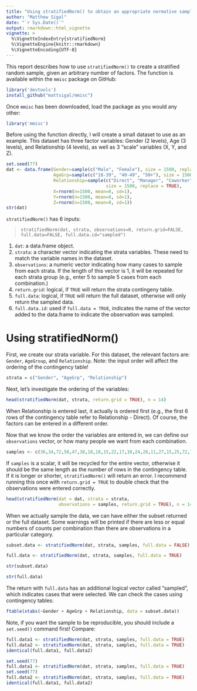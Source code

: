 ---
title: "Using stratifiedNorm() to obtain an appropriate normative sample"
author: "Matthew Sigal"
date: "`r Sys.Date()`"
output: rmarkdown::html_vignette
vignette: >
  %\VignetteIndexEntry{stratifiedNorm}
  %\VignetteEngine{knitr::rmarkdown}
  %\VignetteEncoding{UTF-8}
---

This report describes how to use `stratifiedNorm()` to create a stratified random sample, given an arbitrary number of factors.  The function is available within the `mmisc` package on GitHub:

```{r, message=FALSE, eval=FALSE}
library('devtools')
install_github("mattsigal/mmisc")
```

Once `mmisc` has been downloaded, load the package as you would any other:

```{r}
library('mmisc')
```

Before using the function directly, I will create a small dataset to use as an example.  This dataset has three factor variables: Gender (2 levels), Age (3 levels), and Relationship (4 levels), as well as 3 "scale" variables (X, Y, and Z).

```{r, strip.white=TRUE, collapse=TRUE}
set.seed(77)
dat <- data.frame(Gender=sample(c("Male", "Female"), size = 1500, replace = TRUE),
                  AgeGrp=sample(c("18-39", "40-49", "50+"), size = 1500, replace = TRUE),
                  Relationship=sample(c("Direct", "Manager", "Coworker", "Friend"), 
                                      size = 1500, replace = TRUE),
                  X=rnorm(n=1500, mean=0, sd=1),
                  Y=rnorm(n=1500, mean=0, sd=1),
                  Z=rnorm(n=1500, mean=0, sd=1))
str(dat)
```

`stratifiedNorm()` has 6 inputs: 

> `stratifiedNorm(dat, strata, observations=0, return.grid=FALSE, full.data=FALSE, full.data.id="sampled")`

1) `dat`: a data.frame object.
2) `strata`: a character vector indicating the strata variables. These need to match the variable names in the dataset.
3) `observations`: a numeric vector indicating how many cases to sample from each strata. If the length of this vector is 1, it will be repeated for each strata group (e.g., enter 5 to sample 5 cases from each combination.)
4) `return.grid`: logical, if `TRUE` will return the strata contingeny table.
5) `full.data`: logical, if `TRUE` will return the full dataset, otherwise will only return the sampled data.
6) `full.data.id`: used if `full.data = TRUE`, indicates the name of the vector added to the data.frame to indicate the observation was sampled.

# Using stratifiedNorm()

First, we create our strata variable.  For this dataset, the relevant factors are: `Gender`, `AgeGroup`, and `Relationship`.  Note: the input order will affect the ordering of the contingency table!

```{r, strip.white=TRUE, collapse=TRUE}
strata = c("Gender", "AgeGrp", "Relationship")
```

Next, let's investigate the ordering of the variables:

```{r, strip.white=TRUE, collapse=TRUE}
head(stratifiedNorm(dat, strata, return.grid = TRUE), n = 14)
```

When Relationship is entered last, it actually is ordered first (e.g., the first 6 rows of the contingency table refer to Relationship - Direct).  Of course, the factors can be entered in a different order.  

Now that we know the order the variables are entered in, we can define our `observations` vector, or how many people we want from each combination.

```{r, strip.white=TRUE, collapse=TRUE}
samples <- c(36,34,72,58,47,38,18,18,15,22,17,10,24,28,11,27,15,25,72,70,52,43,21,27)
```

If `samples` is a scalar, it will be recycled for the entire vector, otherwise it should be the same length as the number of rows in the contingency table. If it is longer or shorter, `stratifiedNorm()` will return an error.  I recommend running this once with `return.grid = TRUE` to double check that the observations were entered correctly.

```{r, strip.white=TRUE, collapse=TRUE}
head(stratifiedNorm(dat = dat, strata = strata,
                    observations = samples, return.grid = TRUE), n = 14)
```

When we actually sample the data, we can have either the subset returned or the full dataset. Some warnings will be printed if there are less or equal numbers of counts per combination than there are observations in a particular category.

```{r, strip.white=TRUE, collapse=TRUE}
subset.data <- stratifiedNorm(dat, strata, samples, full.data = FALSE)

full.data <- stratifiedNorm(dat, strata, samples, full.data = TRUE)

str(subset.data)

str(full.data)
```

The return with `full.data` has an additional logical vector called "sampled", which indicates cases that were selected.  We can check the cases using contingency tables:

```{r, strip.white=TRUE, collapse=TRUE}
ftable(xtabs(~Gender + AgeGrp + Relationship, data = subset.data))
```

Note, if you want the sample to be reproducible, you should include a `set.seed()` command first! Compare:

```{r, strip.white=TRUE, collapse=TRUE, warning=FALSE, message=FALSE}
full.data1 <- stratifiedNorm(dat, strata, samples, full.data = TRUE)
full.data2 <- stratifiedNorm(dat, strata, samples, full.data = TRUE)
identical(full.data1, full.data2)

set.seed(77)
full.data1 <- stratifiedNorm(dat, strata, samples, full.data = TRUE)
set.seed(77)
full.data2 <- stratifiedNorm(dat, strata, samples, full.data = TRUE)
identical(full.data1, full.data2)
```
